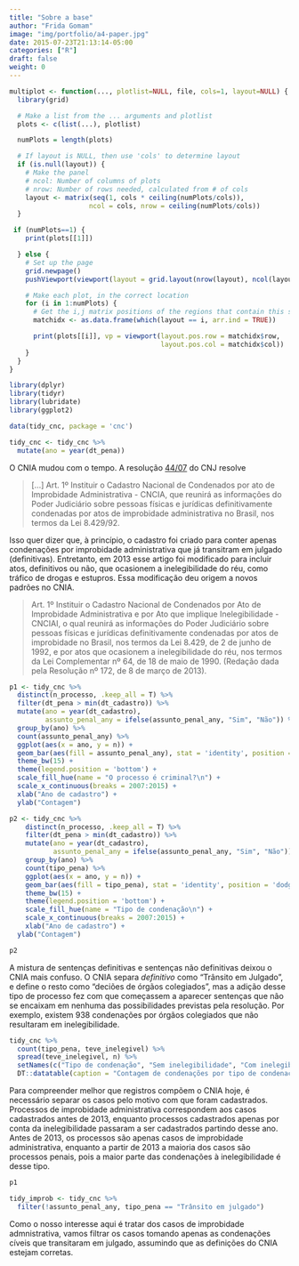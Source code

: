 ```yaml
---
title: "Sobre a base"
author: "Frida Gomam"
image: "img/portfolio/a4-paper.jpg"
date: 2015-07-23T21:13:14-05:00
categories: ["R"]
draft: false
weight: 0
---
```


```r
multiplot <- function(..., plotlist=NULL, file, cols=1, layout=NULL) {
  library(grid)

  # Make a list from the ... arguments and plotlist
  plots <- c(list(...), plotlist)

  numPlots = length(plots)

  # If layout is NULL, then use 'cols' to determine layout
  if (is.null(layout)) {
    # Make the panel
    # ncol: Number of columns of plots
    # nrow: Number of rows needed, calculated from # of cols
    layout <- matrix(seq(1, cols * ceiling(numPlots/cols)),
                    ncol = cols, nrow = ceiling(numPlots/cols))
  }

 if (numPlots==1) {
    print(plots[[1]])

  } else {
    # Set up the page
    grid.newpage()
    pushViewport(viewport(layout = grid.layout(nrow(layout), ncol(layout))))

    # Make each plot, in the correct location
    for (i in 1:numPlots) {
      # Get the i,j matrix positions of the regions that contain this subplot
      matchidx <- as.data.frame(which(layout == i, arr.ind = TRUE))

      print(plots[[i]], vp = viewport(layout.pos.row = matchidx$row,
                                      layout.pos.col = matchidx$col))
    }
  }
}
```


```r
library(dplyr)
library(tidyr)
library(lubridate)
library(ggplot2)

data(tidy_cnc, package = 'cnc')

tidy_cnc <- tidy_cnc %>% 
  mutate(ano = year(dt_pena))
```


O CNIA mudou com o tempo. A resolução [44/07](http://www.cnj.jus.br///images/atos_normativos/resolucao/resolucao_44_20112007_17062013181040.pdf) do CNJ resolve 

> [...] Art. 1º Instituir o Cadastro Nacional de Condenados por ato de Improbidade Administrativa - CNCIA, que reunirá as informações do Poder Judiciário sobre pessoas físicas e jurídicas definitivamente condenadas por atos de improbidade administrativa no Brasil, nos termos da Lei 8.429/92.

<!-- Desse artigo vago, entende-se que estão cadastrados na base os *definitivamente* condenados por improbidade admnistrativa, além daqueles que foram condenados, definitivamente ou não, por atos que ocasionem a inelegibilidade do réu. -->
<!-- Essa interpretação é correta, mas o cadastro apresenta algumas falhas. -->

Isso quer dizer que, à princípio, o cadastro foi criado para conter apenas condenações por improbidade administrativa que já transitram em julgado (definitivas). Entretanto, em 2013 esse artigo foi modificado para incluir atos, definitivos ou não, que ocasionem a inelegibilidade do réu, como tráfico de drogas e estupros. Essa modificação deu origem a novos padrões no CNIA.

> Art. 1º Instituir o Cadastro Nacional de Condenados por Ato de Improbidade Administrativa e por Ato que implique Inelegibilidade - CNCIAI, o qual reunirá as informações do Poder Judiciário sobre pessoas físicas e jurídicas definitivamente condenadas por atos de improbidade no Brasil, nos termos da Lei 8.429, de 2 de junho de 1992, e por atos que ocasionem a inelegibilidade do réu, nos termos da Lei Complementar nº 64, de 18 de maio de 1990. (Redação dada pela Resolução nº 172, de 8 de março de 2013).

```r
p1 <- tidy_cnc %>%
  distinct(n_processo, .keep_all = T) %>% 
  filter(dt_pena > min(dt_cadastro)) %>% 
  mutate(ano = year(dt_cadastro),
         assunto_penal_any = ifelse(assunto_penal_any, "Sim", "Não")) %>% 
  group_by(ano) %>% 
  count(assunto_penal_any) %>% 
  ggplot(aes(x = ano, y = n)) +
  geom_bar(aes(fill = assunto_penal_any), stat = 'identity', position = 'dodge') +
  theme_bw(15) +
  theme(legend.position = 'bottom') +
  scale_fill_hue(name = "O processo é criminal?\n") +
  scale_x_continuous(breaks = 2007:2015) +
  xlab("Ano de cadastro") +
  ylab("Contagem")

p2 <- tidy_cnc %>%
    distinct(n_processo, .keep_all = T) %>% 
    filter(dt_pena > min(dt_cadastro)) %>% 
    mutate(ano = year(dt_cadastro),
           assunto_penal_any = ifelse(assunto_penal_any, "Sim", "Não")) %>% 
    group_by(ano) %>% 
    count(tipo_pena) %>% 
    ggplot(aes(x = ano, y = n)) +
    geom_bar(aes(fill = tipo_pena), stat = 'identity', position = 'dodge') +
    theme_bw(15) +
    theme(legend.position = 'bottom') +
    scale_fill_hue(name = "Tipo de condenação\n") +
    scale_x_continuous(breaks = 2007:2015) +
    xlab("Ano de cadastro") +
  ylab("Contagem")

p2
```

A mistura de sentenças definitivas e sentenças não definitivas deixou o CNIA mais confuso. O CNIA separa *definitivo* como "Trânsito em Julgado", e define o resto como "deciões de órgãos colegiados", mas a adição desse tipo de processo fez com que começassem a aparecer sentenças que não se encaixam em nenhuma das possibilidades previstas pela resolução. Por exemplo, existem 938 condenações por órgãos colegiados que não resultaram em inelegibilidade.

```r
tidy_cnc %>% 
  count(tipo_pena, teve_inelegivel) %>% 
  spread(teve_inelegivel, n) %>% 
  setNames(c("Tipo de condenação", "Sem inelegibilidade", "Com inelegibilidade")) %>% 
  DT::datatable(caption = "Contagem de condenações por tipo de condenação e por inelegibilidade do réu.")
```

Para compreender melhor que registros compõem o CNIA hoje, é necessário separar os casos pelo motivo com que foram cadastrados. Processos de improbidade administrativa correspondem aos casos cadastrados antes de 2013, enquanto processos cadastrados apenas por conta da inelegibilidade passaram a ser cadastrados partindo desse ano. Antes de 2013, os processos são apenas casos de improbidade administrativa, enquanto a partir de 2013 a maioria dos casos são processos penais, pois a maior parte das condenações à inelegibilidade é desse tipo.

```r
p1
```

```r
tidy_improb <- tidy_cnc %>% 
  filter(!assunto_penal_any, tipo_pena == "Trânsito em julgado")
```

Como o nosso interesse aqui é tratar dos casos de improbidade admnistrativa, vamos filtrar os casos tomando apenas as condenações cíveis que transitaram em julgado, assumindo que as definições do CNIA estejam corretas.

